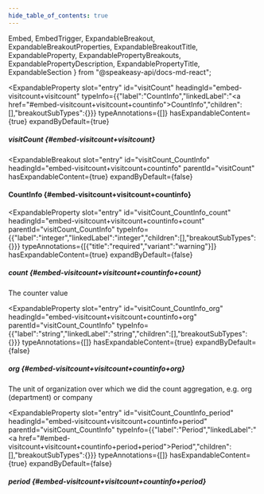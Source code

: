 ```yaml
---
hide_table_of_contents: true
---
```

  Embed,
  EmbedTrigger,
  ExpandableBreakout,
  ExpandableBreakoutProperties,
  ExpandableBreakoutTitle,
  ExpandableProperty,
  ExpandablePropertyBreakouts,
  ExpandablePropertyDescription,
  ExpandablePropertyTitle,
  ExpandableSection
} from "@speakeasy-api/docs-md-react";

<ExpandableSection>

<ExpandableProperty
  slot="entry"
  id="visitCount"
  headingId="embed-visitcount+visitcount"
  typeInfo={{"label":"CountInfo","linkedLabel":"<a href=\"#embed-visitcount+visitcount+countinfo\">CountInfo</a>","children":[],"breakoutSubTypes":{}}}
  typeAnnotations={[]}
  hasExpandableContent={true}
  expandByDefault={true}
>

<ExpandablePropertyTitle slot="title">

##### visitCount \{#embed-visitcount+visitcount\}

</ExpandablePropertyTitle>

<ExpandablePropertyBreakouts slot="breakouts">

<ExpandableBreakout
  slot="entry"
  id="visitCount_CountInfo"
  headingId="embed-visitcount+visitcount+countinfo"
  parentId="visitCount"
  hasExpandableContent={true}
  expandByDefault={false}
>

<ExpandableBreakoutTitle slot="title">

#### CountInfo \{#embed-visitcount+visitcount+countinfo\}

</ExpandableBreakoutTitle>

<ExpandableBreakoutProperties slot="properties">

<ExpandableProperty
  slot="entry"
  id="visitCount_CountInfo_count"
  headingId="embed-visitcount+visitcount+countinfo+count"
  parentId="visitCount_CountInfo"
  typeInfo={{"label":"integer","linkedLabel":"integer","children":[],"breakoutSubTypes":{}}}
  typeAnnotations={[{"title":"required","variant":"warning"}]}
  hasExpandableContent={true}
  expandByDefault={false}
>

<ExpandablePropertyTitle slot="title">

##### count \{#embed-visitcount+visitcount+countinfo+count\}

</ExpandablePropertyTitle>

<ExpandablePropertyDescription slot="description">

The counter value

</ExpandablePropertyDescription>

</ExpandableProperty>

<ExpandableProperty
  slot="entry"
  id="visitCount_CountInfo_org"
  headingId="embed-visitcount+visitcount+countinfo+org"
  parentId="visitCount_CountInfo"
  typeInfo={{"label":"string","linkedLabel":"string","children":[],"breakoutSubTypes":{}}}
  typeAnnotations={[]}
  hasExpandableContent={true}
  expandByDefault={false}
>

<ExpandablePropertyTitle slot="title">

##### org \{#embed-visitcount+visitcount+countinfo+org\}

</ExpandablePropertyTitle>

<ExpandablePropertyDescription slot="description">

The unit of organization over which we did the count aggregation, e.g. org (department) or company

</ExpandablePropertyDescription>

</ExpandableProperty>

<ExpandableProperty
  slot="entry"
  id="visitCount_CountInfo_period"
  headingId="embed-visitcount+visitcount+countinfo+period"
  parentId="visitCount_CountInfo"
  typeInfo={{"label":"Period","linkedLabel":"<a href=\"#embed-visitcount+visitcount+countinfo+period+period\">Period</a>","children":[],"breakoutSubTypes":{}}}
  typeAnnotations={[]}
  hasExpandableContent={true}
  expandByDefault={false}
>

<ExpandablePropertyTitle slot="title">

##### period \{#embed-visitcount+visitcount+countinfo+period\}

</ExpandablePropertyTitle>

<Embed slot="embed">

<EmbedTrigger slot="trigger" embedTitle="period" triggerText="View period details">

<Embedperiod />

</EmbedTrigger>

</Embed>

</ExpandableProperty>

</ExpandableBreakoutProperties>

</ExpandableBreakout>

</ExpandablePropertyBreakouts>

</ExpandableProperty>

</ExpandableSection>